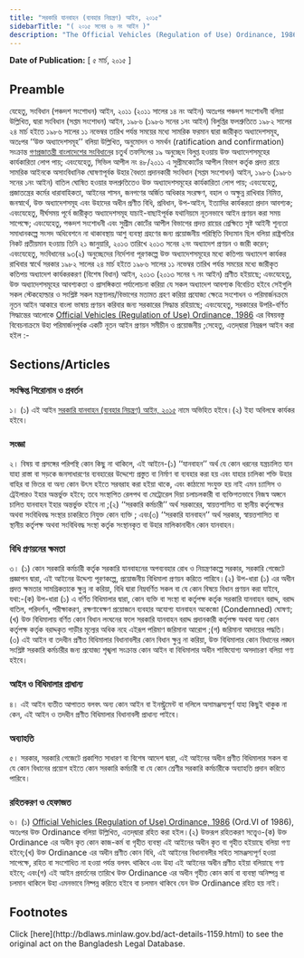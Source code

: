 ```yaml
---
title: "সরকারি যানবাহন (ব্যবহার নিয়ন্ত্রণ) আইন, ২০১৫"
sidebarTitle: "( ২০১৫ সনের ৬ নং আইন )"
description: "The Official Vehicles (Regulation of Use) Ordinance, 1986 রহিতক্রমে সরকারি যানবাহনের ব্যবহার নিয়ন্ত্রণকল্পে বিধান প্রণয়নের উদ্দেশ্যে প্রণীত আইন"
---
```


**Date of Publication:** [ ৫ মার্চ, ২০১৫ ]

## Preamble

যেহেতু, সংবিধান (পঞ্চদশ সংশোধন) আইন, ২০১১ (২০১১ সালের ১৪ নং আইন) অতঃপর পঞ্চদশ সংশোধনী বলিয়া উল্লিখিত, দ্বারা সংবিধান (সপ্তম সংশোধন) আইন, ১৯৮৬ (১৯৮৬ সনের ১নং আইন) বিলুপ্তির ফলশ্রুতিতে ১৯৮২ সালের ২৪ মার্চ হইতে ১৯৮৬ সালের ১১ নভেম্বর তারিখ পর্যন্ত সময়ের মধ্যে সামরিক ফরমান দ্বারা জারীকৃত অধ্যাদেশসমূহ, অতঃপর ‘‘উক্ত অধ্যাদেশসমূহ’’ বলিয়া উল্লিখিত, অনুমোদন ও সমর্থন (ratification and confirmation) সংক্রান্ত [গণপ্রজাতন্ত্রী বাংলাদেশের সংবিধান](/act-957.html "গণপ্রজাতন্ত্রী বাংলাদেশের সংবিধান")ের চতুর্থ তফসিলের ১৯ অনুচ্ছেদ বিলুপ্ত হওয়ায় উক্ত অধ্যাদেশসমূহের কার্যকারিতা লোপ পায়; এবংযেহেতু, সিভিল আপীল নং ৪৮/২০১১ এ সুপ্রীমকোর্টের আপীল বিভাগ কর্তৃক প্রদত্ত রায়ে সামরিক আইনকে অসাংবিধানিক ঘোষণাপূর্বক উহার বৈধতা প্রদানকারী সংবিধান (সপ্তম সংশোধন) আইন, ১৯৮৬ (১৯৮৬ সনের ১নং আইন) বাতিল ঘোষিত হওয়ার ফলশ্রুতিতেও উক্ত অধ্যাদেশসমূহের কার্যকারিতা লোপ পায়; এবংযেহেতু, প্রজাতন্ত্রের কর্মের ধারাবাহিকতা, আইনের শাসন, জনগণের অর্জিত অধিকার সংরক্ষণ, বহাল ও অক্ষুন্ন রাখিবার নিমিত্ত, জনস্বার্থে, উক্ত অধ্যাদেশসমূহ এবং উহাদের অধীন প্রণীত বিধি, প্রবিধান, উপ-আইন, ইত্যাদির কার্যকরতা প্রদান আবশ্যক; এবংযেহেতু, দীর্ঘসময় পূর্বে জারীকৃত অধ্যাদেশসমূহ যাচাই-বাছাইপূর্বক যথানিয়মে নূতনভাবে আইন প্রণয়ন করা সময় সাপেক্ষে; এবংযেহেতু, পঞ্চদশ সংশোধনী এবং সুপ্রীম কোর্টের আপীল বিভাগের প্রদত্ত রায়ের প্রেক্ষিতে সৃষ্ট আইনী শূন্যতা সমাধানকল্পে সংসদ অধিবেশনে না থাকাবস্থায় আশু ব্যবস্থা গ্রহণের জন্য প্রয়োজনীয় পরিস্থিতি বিদ্যমান ছিল বলিয়া রাষ্ট্রপতির নিকট প্রতীয়মান হওয়ায় তিনি ২১ জানুয়ারি, ২০১৩ তারিখে ২০১৩ সনের ২নং অধ্যাদেশ প্রণয়ন ও জারী করেন; এবংযেহেতু, সংবিধানের ৯৩(২) অনুচ্ছেদের নির্দেশনা পূরণকল্পে উক্ত অধ্যাদেশসমূহের মধ্যে কতিপয় অধ্যাদেশ কার্যকর রাখিবার স্বার্থে সরকার ১৯৮২ সালের ২৪ মার্চ হইতে ১৯৮৬ সালের ১১ নভেম্বর তারিখ পর্যন্ত সময়ের মধ্যে জারীকৃত কতিপয় অধ্যাদেশ কার্যকরকরণ (বিশেষ বিধান) আইন, ২০১৩ (২০১৩ সনের ৭ নং আইন) প্রণীত হইয়াছে; এবংযেহেতু, উক্ত অধ্যাদেশসমূহের আবশ্যকতা ও প্রাসঙ্গিকতা পর্যালোচনা করিয়া যে সকল অধ্যাদেশ আবশ্যক বিবেচিত হইবে সেইগুলি সকল স্টেকহোল্ডার ও সংশ্লিষ্ট সকল মন্ত্রণালয়/বিভাগের মতামত গ্রহণ করিয়া প্রযোজ্য ক্ষেত্রে সংশোধন ও পরিমার্জনক্রমে নূতন আইন আকারে বাংলা ভাষায় প্রণয়ন করিবার জন্য সরকারের সিদ্ধান্ত রহিয়াছে; এবংযেহেতু, সরকারের উপরি-বর্ণিত সিদ্ধান্তের আলোকে [Official Vehicles (Regulation of Use) Ordinance, 1986](/laws/act-695 "Official Vehicles (Regulation of Use) Ordinance, 1986") এর বিষয়বস্তু বিবেচনাক্রমে উহা পরিমার্জনপূর্বক একটি নূতন আইন প্রণয়ন সমীচীন ও প্রয়োজনীয় ;সেহেতু, এতদ্‌দ্বারা নিম্নরূপ আইন করা হইল :-

## Sections/Articles

### সংক্ষিপ্ত শিরোনাম ও প্রবর্তন

১। (১) এই আইন [সরকারি যানবাহন (ব্যবহার নিয়ন্ত্রণ) আইন, ২০১৫](/laws/act-1159 "সরকারি যানবাহন (ব্যবহার নিয়ন্ত্রণ) আইন, ২০১৫") নামে অভিহিত হইবে।(২) ইহা অবিলম্বে কার্যকর হইবে।

### সংজ্ঞা

২। বিষয় বা প্রসঙ্গের পরিপন্থি কোন কিছু না থাকিলে, এই আইনে-(১) ‘‘যানবাহন’’ অর্থ যে কোন ধরনের যন্ত্রচালিত যান যাহা রাস্তা বা সড়কে জনসাধারণের ব্যবহারের উদ্দেশ্যে প্রস্তুত বা নির্মাণ বা ব্যবহার করা হয় এবং যাহার চালিকা শক্তি উহার বাহির বা ভিতর বা অন্য কোন উৎস হইতে সরবরাহ করা হইয়া থাকে, এবং কাঠামো সংযুক্ত হয় নাই এমন চ্যাসিস ও ট্রেইলারও ইহার অন্তর্ভুক্ত হইবে; তবে সংস্থাপিত রেলপথ বা মেট্রোরেল দিয়া চলাচলকারী বা ব্যক্তিগতভাবে নিজস্ব অঙ্গনে চালিত যানবাহন ইহার অন্তর্ভুক্ত হইবে না ;(২) ‘‘সরকারি কর্মচারী’’ অর্থ সরকারের, স্বায়ত্তশাসিত বা স্থানীয় কর্তৃপক্ষের অথবা সংবিধিবদ্ধ সংস্থার চাকরিতে নিযুক্ত কোন ব্যক্তি ; এবং(৩) ‘‘সরকারি যানবাহন’’ অর্থ সরকার, স্বায়ত্তশাসিত বা স্থানীয় কর্তৃপক্ষ অথবা সংবিধিবদ্ধ সংস্থা কর্তৃক সংস্থানকৃত বা উহার মালিকানাধীন কোন যানবাহন।

### বিধি প্রণয়নের ক্ষমতা

৩। (১) কোন সরকারি কর্মচারী কর্তৃক সরকারি যানবাহনের অপব্যবহার রোধ ও নিয়ন্ত্রণকল্পে সরকার, সরকারি গেজেটে প্রজ্ঞাপন দ্বারা, এই আইনের উদ্দেশ্য পূরণকল্পে, প্রয়োজনীয় বিধিমালা প্রণয়ন করিতে পারিবে।(২) উপ-ধারা (১) এর অধীন প্রদত্ত ক্ষমতার সামগ্রিকতাকে ক্ষুন্ন না করিয়া, বিধি দ্বারা নিম্নবর্ণিত সকল বা যে কোন বিষয়ে বিধান প্রণয়ন করা যাইবে, যথা:-(ক) উপ-ধারা (১) এ বর্ণিত বিধিমালার দ্বারা, কোন ব্যক্তি বা সংস্থা বা কর্তৃপক্ষ কর্তৃক সরকারি যানবাহন বরাদ্দ, বরাদ্দ বাতিল, পরিদর্শন, পরীক্ষাকরণ, রক্ষণাবেক্ষণ প্রয়োজনে ব্যবহার অযোগ্য যানবাহন অকেজো (Condemned) ঘোষণা;(খ) উক্ত বিধিমালায় বর্ণিত কোন বিধান লংঘনের ফলে সরকারি যানবাহন বরাদ্দ প্রদানকারী কর্তৃপক্ষ অথবা অন্য কোন কর্তৃপক্ষ কর্তৃক বরাদ্দকৃত গাড়ীর মূল্যের অধিক নহে এইরূপ পরিমাণ জরিমানা আরোপ ;(গ) জরিমানা আদায়ের পদ্ধতি।(৩) এই আইন বা তদধীন প্রণীত বিধিমালার বিধানাবলীর কোন বিধান ক্ষুন্ন না করিয়া, উক্ত বিধিমালার কোন বিধানের লঙ্ঘন সংশ্লিষ্ট সরকারি কর্মচারীর জন্য প্রযোজ্য শৃঙ্খলা সংক্রান্ত কোন আইন বা বিধিমালার অধীন শাস্তিযোগ্য অসদাচরণ বলিয়া গণ্য হইবে।

### আইন ও বিধিমালার প্রাধান্য

৪। এই আইন ব্যতীত আপাতত বলবৎ অন্য কোন আইন বা ইনস্ট্রুমেন্ট বা দলিলে অসামঞ্জস্যপূর্ণ যাহা কিছুই থাকুক না কেন, এই আইন ও তদধীন প্রণীত বিধিমালার বিধানাবলী প্রাধান্য পাইবে।

### অব্যাহতি

৫। সরকার, সরকারি গেজেটে প্রকাশিত সাধারণ বা বিশেষ আদেশ দ্বারা, এই আইনের অধীন প্রণীত বিধিমালার সকল বা যে কোন বিধানের প্রয়োগ হইতে কোন সরকারি কর্মচারী বা যে কোন শ্রেণীর সরকারি কর্মচারীকে অব্যাহতি প্রদান করিতে পারিবে।

### রহিতকরণ ও হেফাজত

৬। (১) [Official Vehicles (Regulation of Use) Ordinance, 1986](/laws/act-695 "Official Vehicles (Regulation of Use) Ordinance, 1986") (Ord.VI of 1986), অতঃপর উক্ত Ordinance বলিয়া উল্লিখিত, এতদ্‌দ্বারা রহিত করা হইল।(২) উক্তরূপ রহিতকরণ সত্ত্বেও-(ক) উক্ত Ordinance এর অধীন কৃত কোন কাজ-কর্ম বা গৃহীত ব্যবস্থা এই আইনের অধীন কৃত বা গৃহীত হইয়াছে বলিয়া গণ্য হইবে;(খ) উক্ত Ordinance এর অধীন প্রণীত কোন বিধি, এই আইনের বিধানাবলীর সহিত সামঞ্জস্যপূর্ণ হওয়া সাপেক্ষে, রহিত বা সংশোধিত না হওয়া পর্যন্ত বলবৎ থাকিবে এবং উহা এই আইনের অধীন প্রণীত হইয়া বলিয়াছে গণ্য হইবে; এবং(গ) এই আইন প্রবর্তনের তারিখে উক্ত Ordinance এর অধীন গৃহীত কোন কার্য বা ব্যবস্থা অনিষ্পন্ন বা চলমান থাকিলে উহা এমনভাবে নিষ্পন্ন করিতে হইবে বা চলমান থাকিবে যেন উক্ত Ordinance রহিত হয় নাই।

## Footnotes

<Note>
  Click [here](http://bdlaws.minlaw.gov.bd/act-details-1159.html) to see the original act on the Bangladesh Legal Database.
</Note>
